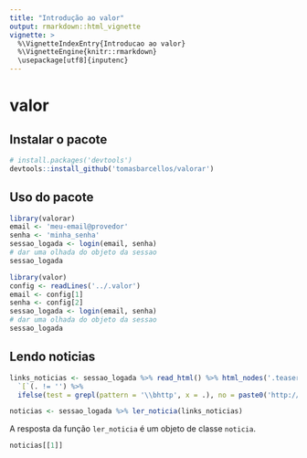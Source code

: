 ```yaml
---
title: "Introdução ao valor"
output: rmarkdown::html_vignette
vignette: >
  %\VignetteIndexEntry{Introducao ao valor}
  %\VignetteEngine{knitr::rmarkdown}
  \usepackage[utf8]{inputenc}
---
```


# valor

## Instalar o pacote

```r
# install.packages('devtools')
devtools::install_github('tomasbarcellos/valorar')
```

## Uso do pacote

```r
library(valorar)
email <- 'meu-email@provedor'
senha <- 'minha_senha'
sessao_logada <- login(email, senha)
# dar uma olhada do objeto da sessao
sessao_logada
```

```r
library(valor)
config <- readLines('../.valor')
email <- config[1]
senha <- config[2]
sessao_logada <- login(email, senha)
# dar uma olhada do objeto da sessao
sessao_logada
```

## Lendo noticias

```r
links_noticias <- sessao_logada %>% read_html() %>% html_nodes('.teaser-title a') %>% html_attr('href') %>% 
  `[`(. != '') %>% 
  ifelse(test = grepl(pattern = '\\bhttp', x = .), no = paste0('http://www.valor.com.br', .))

noticias <- sessao_logada %>% ler_noticia(links_noticias)
```

A resposta da função `ler_noticia` é um objeto de classe `noticia`.

```r
noticias[[1]]
```

